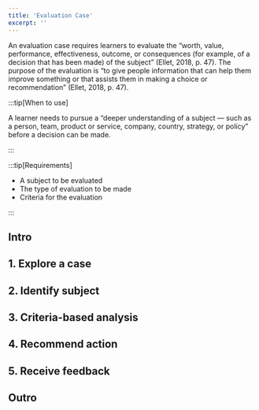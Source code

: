 ```yaml
---
title: 'Evaluation Case'
excerpt: ''
---
```


An evaluation case requires learners to evaluate the “worth, value, performance, effectiveness, outcome, or consequences (for example, of a decision that has been made) of the subject” (Ellet, 2018, p. 47). The purpose of the evaluation is “to give people information that can help them improve something or that assists them in making a choice or recommendation” (Ellet, 2018, p. 47).

:::tip[When to use]

A learner needs to pursue a “deeper understanding of a subject — such as a person, team, product or service, company, country, strategy, or policy” before a decision can be made.

:::

:::tip[Requirements]

- A subject to be evaluated
- The type of evaluation to be made
- Criteria for the evaluation

:::


## Intro
<Intro />

## 1. Explore a case

## 2. Identify subject

## 3. Criteria-based analysis

## 4. Recommend action

## 5. Receive feedback

## Outro
<Outro/>